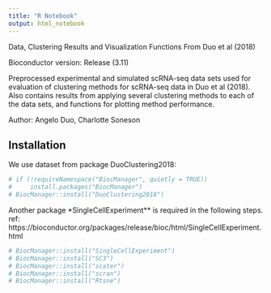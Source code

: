 ---
title: "R Notebook"
output: html_notebook
---

Data, Clustering Results and Visualization Functions From Duo et al (2018)

 Bioconductor version: Release (3.11)

Preprocessed experimental and simulated scRNA-seq data sets used for evaluation of clustering methods for scRNA-seq data in Duo et al (2018). Also contains results from applying several clustering methods to each of the data sets, and functions for plotting method performance.

Author: Angelo Duo, Charlotte Soneson 

## Installation

We use dataset from package DuoClustering2018:
```{r}
# if (!requireNamespace("BiocManager", quietly = TRUE))
#     install.packages("BiocManager")
# BiocManager::install("DuoClustering2018")

```

Another package *SingleCellExperiment** is required in the following steps.
ref: https://bioconductor.org/packages/release/bioc/html/SingleCellExperiment.html
```{r}
# BiocManager::install("SingleCellExperiment")
# BiocManager::install("SC3")
# BiocManager::install("scater")
# BiocManager::install("scran")
# BiocManager::install("Rtsne")
```

